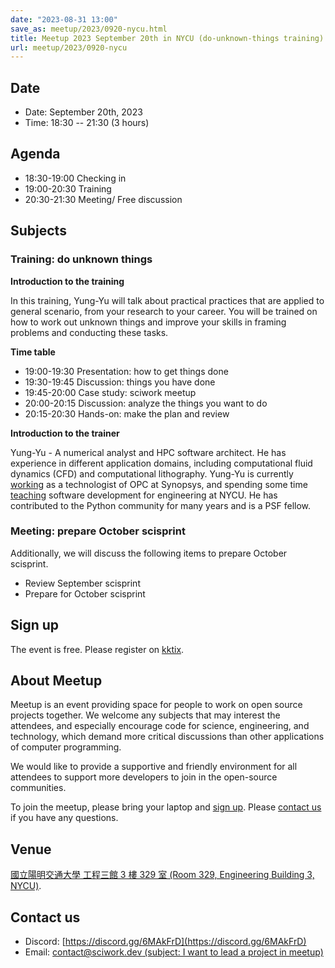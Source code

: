 ```yaml
---
date: "2023-08-31 13:00"
save_as: meetup/2023/0920-nycu.html
title: Meetup 2023 September 20th in NYCU (do-unknown-things training)
url: meetup/2023/0920-nycu
---
```


## Date

- Date: September 20th, 2023
- Time: 18:30 \-- 21:30 (3 hours)

## Agenda

- 18:30-19:00 Checking in
- 19:00-20:30 Training
- 20:30-21:30 Meeting/ Free discussion

## Subjects

### Training: do unknown things

**Introduction to the training**

In this training, Yung-Yu will talk about practical practices that are
applied to general scenario, from your research to your career. You will
be trained on how to work out unknown things and improve your skills in
framing problems and conducting these tasks.

**Time table**

- 19:00-19:30 Presentation: how to get things done
- 19:30-19:45 Discussion: things you have done
- 19:45-20:00 Case study: sciwork meetup
- 20:00-20:15 Discussion: analyze the things you want to do
- 20:15-20:30 Hands-on: make the plan and review

**Introduction to the trainer**

Yung-Yu - A numerical analyst and HPC software architect. He has
experience in different application domains, including computational
fluid dynamics (CFD) and computational lithography. Yung-Yu is currently
[working](https://www.linkedin.com/in/yungyuc/) as a technologist of OPC
at Synopsys, and spending some time
[teaching](https://yyc.solvcon.net/en/latest/nsd/index.html) software
development for engineering at NYCU. He has contributed to the Python
community for many years and is a PSF fellow.

### Meeting: prepare October scisprint

Additionally, we will discuss the following items to prepare October
scisprint.

- Review September scisprint
- Prepare for October scisprint

## Sign up

The event is free. Please register on
[kktix](https://sciwork.kktix.cc/events/meetup-20230920).

## About Meetup

Meetup is an event providing space for people to work on open source
projects together. We welcome any subjects that may interest the
attendees, and especially encourage code for science, engineering, and
technology, which demand more critical discussions than other
applications of computer programming.

We would like to provide a supportive and friendly environment for all
attendees to support more developers to join in the open-source
communities.

To join the meetup, please bring your laptop and [sign up](#sign-up).
Please [contact us](#contact-us) if you have any questions.

## Venue

[國立陽明交通大學 工程三館 3 樓 329 室 (Room 329, Engineering Building
3, NYCU)](https://goo.gl/maps/TgDYwohB3CBmQgww9).

<Map src="https://www.google.com/maps/embed?pb=!1m18!1m12!1m3!1d905.5596639949631!2d120.99673777209487!3d24.787280157478236!2m3!1f0!2f0!3f0!3m2!1i1024!2i768!4f13.1!3m3!1m2!1s0x3468360f96adabd7%3A0xedfd1ba0fa6c6bf7!2z5ZyL56uL6Zm95piO5Lqk6YCa5aSn5a24IOW3peeoi-S4iemkqA!5e0!3m2!1szh-TW!2stw!4v1678519228058!5m2!1szh-TW!2stw" />

## Contact us

- Discord: [https://discord.gg/6MAkFrD](https://discord.gg/6MAkFrD)
- Email: [contact@sciwork.dev (subject: I want to lead a project in
  meetup)](mailto:contact@sciwork.dev?subject=[sciwork]%20I%20want%20to%20lead%20a%20project%20in%20scisprint)

